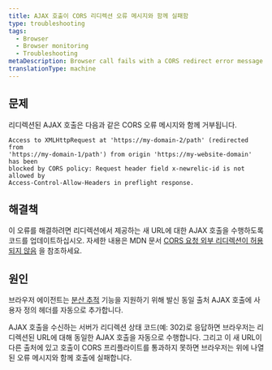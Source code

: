 ```yaml
---
title: AJAX 호출이 CORS 리디렉션 오류 메시지와 함께 실패함
type: troubleshooting
tags:
  - Browser
  - Browser monitoring
  - Troubleshooting
metaDescription: Browser call fails with a CORS redirect error message
translationType: machine
---
```


## 문제

리디렉션된 AJAX 호출은 다음과 같은 CORS 오류 메시지와 함께 거부됩니다.

```
Access to XMLHttpRequest at 'https://my-domain-2/path' (redirected from 
'https://my-domain-1/path') from origin 'https://my-website-domain' has been
blocked by CORS policy: Request header field x-newrelic-id is not allowed by 
Access-Control-Allow-Headers in preflight response.
```

## 해결책

이 오류를 해결하려면 리디렉션에서 제공하는 새 URL에 대한 AJAX 호출을 수행하도록 코드를 업데이트하십시오. 자세한 내용은 MDN 문서 [CORS 요청 외부 리디렉션이 허용되지 않음](https://developer.mozilla.org/en-US/docs/Web/HTTP/CORS/Errors/CORSExternalRedirectNotAllowed) 을 참조하세요.

## 원인

브라우저 에이전트는 [분산 추적](/docs/browser/new-relic-browser/browser-pro-features/browser-data-distributed-tracing) 기능을 지원하기 위해 발신 동일 출처 AJAX 호출에 사용자 정의 헤더를 자동으로 추가합니다.

AJAX 호출을 수신하는 서버가 리디렉션 상태 코드(예: 302)로 응답하면 브라우저는 리디렉션된 URL에 대해 동일한 AJAX 호출을 자동으로 수행합니다. 그리고 이 새 URL이 다른 출처에 있고 호출이 CORS 프리플라이트를 통과하지 못하면 브라우저는 위에 나열된 오류 메시지와 함께 호출에 실패합니다.
